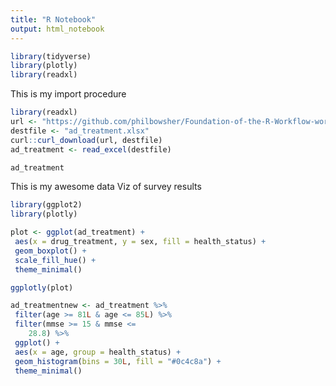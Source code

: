 ```yaml
---
title: "R Notebook"
output: html_notebook
---
```


```r
library(tidyverse)
library(plotly)
library(readxl)
```


This is my import procedure

```r
library(readxl)
url <- "https://github.com/philbowsher/Foundation-of-the-R-Workflow-workshop-2019-09-06/raw/master/Examples/data/ad_treatment.xlsx"
destfile <- "ad_treatment.xlsx"
curl::curl_download(url, destfile)
ad_treatment <- read_excel(destfile)

ad_treatment
```

This is my awesome data Viz of survey results
```r

library(ggplot2)
library(plotly)

plot <- ggplot(ad_treatment) +
 aes(x = drug_treatment, y = sex, fill = health_status) +
 geom_boxplot() +
 scale_fill_hue() +
 theme_minimal()

ggplotly(plot)
```

```r
ad_treatmentnew <- ad_treatment %>%
 filter(age >= 81L & age <= 85L) %>%
 filter(mmse >= 15 & mmse <= 
    28.8) %>%
 ggplot() +
 aes(x = age, group = health_status) +
 geom_histogram(bins = 30L, fill = "#0c4c8a") +
 theme_minimal()

```


